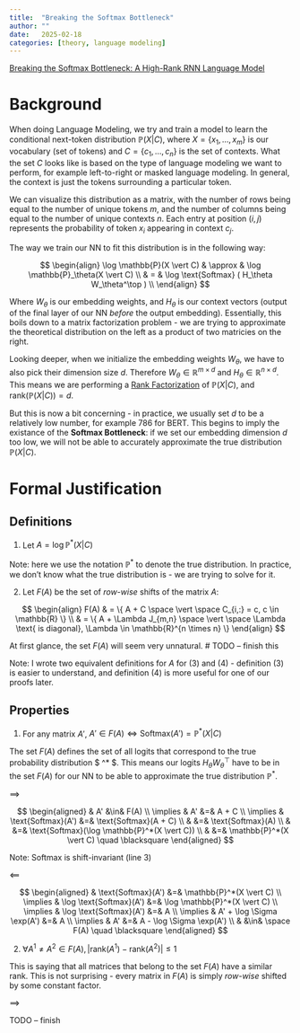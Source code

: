 ```yaml
---
title:  "Breaking the Softmax Bottleneck"
author: ""
date:   2025-02-18
categories: [theory, language modeling]
---
```


[Breaking the Softmax Bottleneck:
A High-Rank RNN Language Model](https://arxiv.org/abs/1711.03953)

# Background

When doing Language Modeling, we try and train a model to learn the conditional next-token distribution $\mathbb{P}(X \vert C)$, where $X= \lbrace x_1, \dots , x_m \rbrace$ is our vocabulary (set of tokens) and $C = \lbrace c_1, \dots, c_n \rbrace$ is the set of contexts. What the set $C$ looks like is based on the type of language modeling we want to perform, for example left-to-right or masked language modeling. In general, the context is just the tokens surrounding a particular token.

We can visualize this distribution as a matrix, with the number of rows being equal to the number of unique tokens $m$, and the number of columns being equal to the number of unique contexts $n$. Each entry at position $(i, j)$ represents the probability of token $x_i$ appearing in context $c_j$.

The way we train our NN to fit this distribution is in the following way:

$$
\begin{align}
\log \mathbb{P}(X \vert C) & \approx & \log \mathbb{P}_\theta(X \vert C) \\
& = & \log \text{Softmax} ( H_\theta W_\theta^\top ) \\
\end{align}
$$

Where $W_\theta$ is our embedding weights, and $H_\theta$ is our context vectors (output of the final layer of our NN *before* the output embedding).
Essentially, this boils down to a matrix factorization problem - we are trying to approximate the theoretical distribution on the left as a product of two
matricies on the right.

Looking deeper, when we initialize the embedding weights $W_\theta$, we have to also pick their dimension size $d$. 
Therefore $W_\theta \in \mathbb{R}^{m \times d}$ and $H_\theta \in \mathbb{R}^{n \times d}$. This means we are performing a 
[Rank Factorization](https://en.wikipedia.org/wiki/Rank_factorization) of $\mathbb{P}(X \vert C)$, and $\text{rank}(\mathbb{P}(X \vert C)) = d$.

But this is now a bit concerning - in practice, we usually set $d$ to be a relatively low number, for example 786 for BERT.
This begins to imply the existance of the **Softmax Bottleneck**: if we set our embedding dimension $d$ too low, we will not
be able to accurately approximate the true distribution $\mathbb{P}(X \vert C)$.

# Formal Justification

## Definitions

1) Let $A = \log \mathbb{P}^*(X \vert C)$

Note: here we use the notation $\mathbb{P}^*$ to denote the true distribution. In practice, we don't know what the true distribution is - we are trying to solve for it.

2) Let $F(A)$ be the set of *row-wise* shifts of the matrix $A$:

$$
\begin{align}
F(A) & = \{ A + C \space \vert \space C_{i,:} = c, c \in \mathbb{R}  \} \\
& = \{ A + \Lambda J_{m,n} \space \vert \space \Lambda \text{ is diagonal}, \Lambda \in \mathbb{R}^{n \times n} \}
\end{align}
$$

At first glance, the set $F(A)$ will seem very unnatural. # TODO -- finish this

Note: I wrote two equivalent definitions for $A$ for (3) and (4) - definition (3) is easier to understand,
and definition (4) is more useful for one of our proofs later.

## Properties

1) For any matrix $A'$, $A' \in F(A) \iff \text{Softmax}(A') = \mathbb{P}^*(X \vert C)$

The set $F(A)$ defines the set of all logits that correspond to the true probability distribution $ \mathbb{P}^* $.  This means our logits $H_\theta W_\theta^\top$ have to be in the set $F(A)$ for our NN to be able to approximate the true distribution $\mathbb{P}^*$.


$\implies$

$$
\begin{aligned}
    &  A' &\in& F(A) \\
    \implies & A' &=& A + C \\
    \implies & \text{Softmax}(A') &=& \text{Softmax}(A + C) \\
    & &=& \text{Softmax}(A) \\
    & &=& \text{Softmax}(\log \mathbb{P}^*(X \vert C)) \\
    & &=& \mathbb{P}^*(X \vert C) \quad \blacksquare
\end{aligned}
$$

Note: Softmax is shift-invariant (line 3)


$\impliedby$

$$
\begin{aligned}
& \text{Softmax}(A') &=& \mathbb{P}^*(X \vert C) \\
\implies & \log \text{Softmax}(A') &=& \log \mathbb{P}^*(X \vert C) \\
\implies & \log \text{Softmax}(A') &=& A \\
\implies & A' + \log \Sigma \exp(A') &=& A \\
\implies & A' &=& A - \log \Sigma \exp(A') \\
& &\in& \space F(A) \quad \blacksquare
\end{aligned}
$$


2) $\forall A^1 \neq A^2 \in F(A), \vert \text{rank}(A^1) - \text{rank}(A^2) \vert \leq 1$

This is saying that all matrices that belong to the set $F(A)$ have a similar rank. This is not surprising - every matrix in $F(A)$ is simply *row-wise* shifted by some constant factor.

$\implies$

TODO -- finish